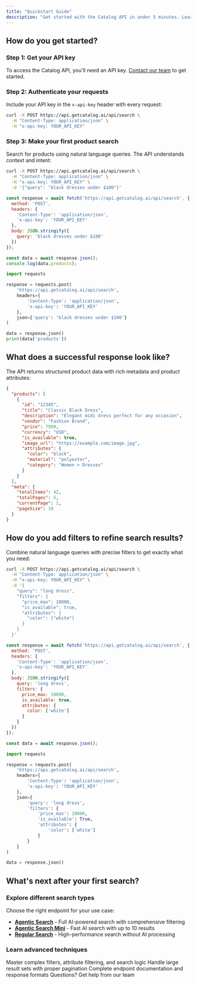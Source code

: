 ```yaml
---
title: "Quickstart Guide"
description: "Get started with the Catalog API in under 5 minutes. Learn authentication, make your first product search request, and explore filtering options."
---
```


## How do you get started?

### Step 1: Get your API key

To access the Catalog API, you'll need an API key. [Contact our team](mailto:founders@getcatalog.ai) to get started.

### Step 2: Authenticate your requests

Include your API key in the `x-api-key` header with every request:

```bash
curl -X POST https://api.getcatalog.ai/api/search \
  -H "Content-Type: application/json" \
  -H "x-api-key: YOUR_API_KEY"
```

### Step 3: Make your first product search

Search for products using natural language queries. The API understands context and intent:

<CodeGroup>

```bash cURL
curl -X POST https://api.getcatalog.ai/api/search \
  -H "Content-Type: application/json" \
  -H "x-api-key: YOUR_API_KEY" \
  -d '{"query": "black dresses under $100"}'
```

```javascript JavaScript
const response = await fetch('https://api.getcatalog.ai/api/search', {
  method: 'POST',
  headers: {
    'Content-Type': 'application/json',
    'x-api-key': 'YOUR_API_KEY'
  },
  body: JSON.stringify({
    query: 'black dresses under $100'
  })
});

const data = await response.json();
console.log(data.products);
```

```python Python
import requests

response = requests.post(
    'https://api.getcatalog.ai/api/search',
    headers={
        'Content-Type': 'application/json',
        'x-api-key': 'YOUR_API_KEY'
    },
    json={'query': 'black dresses under $100'}
)

data = response.json()
print(data['products'])
```

</CodeGroup>

## What does a successful response look like?

The API returns structured product data with rich metadata and product attributes:

```json
{
  "products": [
    {
      "id": "12345",
      "title": "Classic Black Dress",
      "description": "Elegant midi dress perfect for any occasion",
      "vendor": "Fashion Brand",
      "price": 7999,
      "currency": "USD",
      "is_available": true,
      "image_url": "https://example.com/image.jpg",
      "attributes": {
        "color": "black",
        "material": "polyester",
        "category": "Women > Dresses"
      }
    }
  ],
  "meta": {
    "totalItems": 42,
    "totalPages": 5,
    "currentPage": 1,
    "pageSize": 10
  }
}
```

## How do you add filters to refine search results?

Combine natural language queries with precise filters to get exactly what you need:

<CodeGroup>

```bash cURL
curl -X POST https://api.getcatalog.ai/api/search \
  -H "Content-Type: application/json" \
  -H "x-api-key: YOUR_API_KEY" \
  -d '{
    "query": "long dress",
    "filters": {
      "price_max": 10000,
      "is_available": true,
      "attributes": {
        "color": ["white"]
      }
    }
  }'
```

```javascript JavaScript
const response = await fetch('https://api.getcatalog.ai/api/search', {
  method: 'POST',
  headers: {
    'Content-Type': 'application/json',
    'x-api-key': 'YOUR_API_KEY'
  },
  body: JSON.stringify({
    query: 'long dress',
    filters: {
      price_max: 10000,
      is_available: true,
      attributes: {
        color: ['white']
      }
    }
  })
});

const data = await response.json();
```

```python Python
import requests

response = requests.post(
    'https://api.getcatalog.ai/api/search',
    headers={
        'Content-Type': 'application/json',
        'x-api-key': 'YOUR_API_KEY'
    },
    json={
        'query': 'long dress',
        'filters': {
            'price_max': 10000,
            'is_available': True,
            'attributes': {
                'color': ['white']
            }
        }
    }
)

data = response.json()
```

</CodeGroup>

## What's next after your first search?

### Explore different search types

Choose the right endpoint for your use case:

- **[Agentic Search](/api-reference/endpoints/search/agentic-search)** - Full AI-powered search with comprehensive filtering
- **[Agentic Search Mini](/api-reference/endpoints/search/agentic-search-mini)** - Fast AI search with up to 10 results  
- **[Regular Search](/api-reference/endpoints/search/regular-search)** - High-performance search without AI processing

### Learn advanced techniques

<CardGroup cols={2}>
  <Card title="Advanced Filtering" icon="filter" href="/guides/filtering">
    Master complex filters, attribute filtering, and search logic
  </Card>
  <Card title="Pagination" icon="chevrons-right" href="/guides/pagination">
    Handle large result sets with proper pagination
  </Card>
  <Card title="API Reference" icon="book" href="/api-reference/overview">
    Complete endpoint documentation and response formats
  </Card>
  <Card title="Get Support" icon="envelope" href="mailto:founders@getcatalog.ai">
    Questions? Get help from our team
  </Card>
</CardGroup>